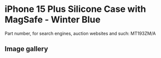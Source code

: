 
# iPhone 15 Plus Silicone Case with MagSafe - Winter Blue

Part number, for search engines, auction websites and such: MT193ZM/A

## Image gallery

<div style={{ width: "768px" }}>
  <GalleryComponent
    images={[
      {
        original: "/everysource/MT193.png",
        thumbnail: "/everypreview/MT193.png",
      },
      {
        original: "/everysource/MT193_AV1.png",
        thumbnail: "/everypreview/MT193_AV1.png",
      },
      {
        original: "/everysource/MT193_AV2.png",
        thumbnail: "/everypreview/MT193_AV2.png",
      },
      {
        original: "/everysource/MT193_AV3.png",
        thumbnail: "/everypreview/MT193_AV3.png",
      },
      {
        original: "/everysource/MT193_AV4.png",
        thumbnail: "/everypreview/MT193_AV4.png",
      }
    ]}
  />
</div>